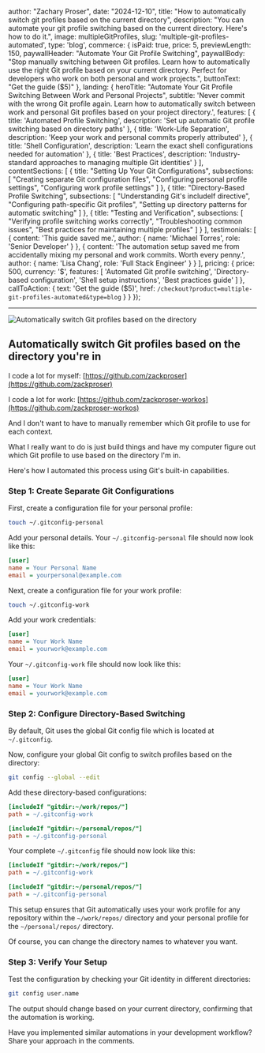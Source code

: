 

  author: "Zachary Proser",
  date: "2024-12-10",
  title: "How to automatically switch git profiles based on the current directory",
  description: "You can automate your git profile switching based on the current directory. Here's how to do it.",
  image: multipleGitProfiles,
  slug: 'multiple-git-profiles-automated',
  type: 'blog',
  commerce: {
    isPaid: true,
    price: 5,
    previewLength: 150,
    paywallHeader: "Automate Your Git Profile Switching",
    paywallBody: "Stop manually switching between Git profiles. Learn how to automatically use the right Git profile based on your current directory. Perfect for developers who work on both personal and work projects.",
    buttonText: "Get the guide ($5)"
  },
  landing: {
    heroTitle: "Automate Your Git Profile Switching Between Work and Personal Projects",
    subtitle: 'Never commit with the wrong Git profile again. Learn how to automatically switch between work and personal Git profiles based on your project directory.',
    features: [
      {
        title: 'Automated Profile Switching',
        description: 'Set up automatic Git profile switching based on directory paths'
      },
      {
        title: 'Work-Life Separation',
        description: 'Keep your work and personal commits properly attributed'
      },
      {
        title: 'Shell Configuration',
        description: 'Learn the exact shell configurations needed for automation'
      },
      {
        title: 'Best Practices',
        description: 'Industry-standard approaches to managing multiple Git identities'
      }
    ],
    contentSections: [
      {
        title: "Setting Up Your Git Configurations",
        subsections: [
          "Creating separate Git configuration files",
          "Configuring personal profile settings",
          "Configuring work profile settings"
        ]
      },
      {
        title: "Directory-Based Profile Switching",
        subsections: [
          "Understanding Git's includeIf directive",
          "Configuring path-specific Git profiles",
          "Setting up directory patterns for automatic switching"
        ]
      },
      {
        title: "Testing and Verification",
        subsections: [
          "Verifying profile switching works correctly",
          "Troubleshooting common issues",
          "Best practices for maintaining multiple profiles"
        ]
      }
    ],
    testimonials: [
      {
        content: 'This guide saved me.',
        author: {
          name: 'Michael Torres',
          role: 'Senior Developer'
        }
      },
      {
        content: 'The automation setup saved me from accidentally mixing my personal and work commits. Worth every penny.',
        author: {
          name: 'Lisa Chang',
          role: 'Full Stack Engineer'
        }
      }
    ],
    pricing: {
      price: 500,
      currency: '$',
      features: [
        'Automated Git profile switching',
        'Directory-based configuration',
        'Shell setup instructions',
        'Best practices guide'
      ]
    },
    callToAction: {
      text: 'Get the guide ($5)',
      href: `/checkout?product=multiple-git-profiles-automated&type=blog`
    }
  }
});

--- 

<Image src={multipleGitProfiles} alt="Automatically switch Git profiles based on the directory" />

## Automatically switch Git profiles based on the directory you're in 

I code a lot for myself: [https://github.com/zackproser](https://github.com/zackproser)

I code a lot for work: [https://github.com/zackproser-workos](https://github.com/zackproser-workos)

And I don't want to have to manually remember which Git profile to use for each context. 

What I really want to do is just build things and have my computer figure out which Git profile to use based on the directory I'm in.

Here's how I automated this process using Git's built-in capabilities.

### Step 1: Create Separate Git Configurations

First, create a configuration file for your personal profile:

```bash
touch ~/.gitconfig-personal
```

Add your personal details. Your `~/.gitconfig-personal` file should now look like this:

```ini
[user]
name = Your Personal Name
email = yourpersonal@example.com
```

Next, create a configuration file for your work profile:

```bash
touch ~/.gitconfig-work
```

Add your work credentials:

```ini
[user]
name = Your Work Name
email = yourwork@example.com
```

Your `~/.gitconfig-work` file should now look like this:

```ini
[user]
name = Your Work Name
email = yourwork@example.com
```

### Step 2: Configure Directory-Based Switching

By default, Git uses the global Git config file which is located at `~/.gitconfig`.

Now, configure your global Git config to switch profiles based on the directory:

```bash
git config --global --edit
```

Add these directory-based configurations:

```ini
[includeIf "gitdir:~/work/repos/"]
path = ~/.gitconfig-work

[includeIf "gitdir:~/personal/repos/"]
path = ~/.gitconfig-personal
```

Your complete `~/.gitconfig` file should now look like this:

```ini
[includeIf "gitdir:~/work/repos/"]
path = ~/.gitconfig-work

[includeIf "gitdir:~/personal/repos/"]
path = ~/.gitconfig-personal
```

This setup ensures that Git automatically uses your work profile for any repository within the `~/work/repos/` directory and your personal profile for the `~/personal/repos/` directory.

Of course, you can change the directory names to whatever you want.

### Step 3: Verify Your Setup

Test the configuration by checking your Git identity in different directories:

```bash
git config user.name
```

The output should change based on your current directory, confirming that the automation is working.

Have you implemented similar automations in your development workflow? Share your approach in the comments.